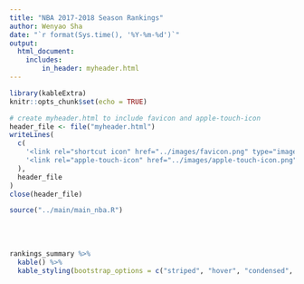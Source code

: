 ```yaml
---
title: "NBA 2017-2018 Season Rankings"
author: Wenyao Sha
date: "`r format(Sys.time(), '%Y-%m-%d')`"
output: 
  html_document:
    includes:
        in_header: myheader.html
---
```


```r
library(kableExtra)
knitr::opts_chunk$set(echo = TRUE)

# create myheader.html to include favicon and apple-touch-icon
header_file <- file("myheader.html")
writeLines(
  c(
    '<link rel="shortcut icon" href="../images/favicon.png" type="image/x-icon">',
    '<link rel="apple-touch-icon" href="../images/apple-touch-icon.png" sizes="128x128">'
  ), 
  header_file
)
close(header_file)

source("../main/main_nba.R")
```

<br><br>

```r
rankings_summary %>% 
  kable() %>%
  kable_styling(bootstrap_options = c("striped", "hover", "condensed", "responsive"), full_width = T)
```

<br><br>
